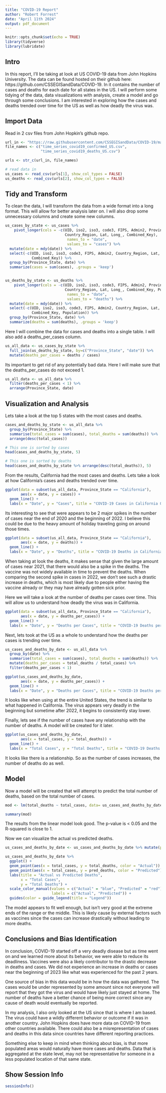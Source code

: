 ```yaml
---
title: "COVID-19 Report"
author: "Robert Forrest"
date: "April 11th 2024"
output: pdf_document
---
```


```r
knitr::opts_chunk$set(echo = TRUE)
library(tidyverse)
library(lubridate)
```

## Intro
In this report, I'll be taking at look at US COVID-19 data from John Hopkins University.
The data can be found hosted on their github here: https://github.com/CSSEGISandData/COVID-19.
In it contains the number of cases and deaths for each date for all states in the US.
I will perform some tidying of the data, data visualizations with analysis, create
a model and go through some conclusions. I am interested in exploring how the 
cases and deaths trended over time for the US as well as how deadly the virus was.


## Import Data
Read in 2 csv files from John Hopkin's github repo.
```r
url_in <- "https://raw.githubusercontent.com/CSSEGISandData/COVID-19/master/csse_covid_19_data/csse_covid_19_time_series/"
file_names <- c("time_series_covid19_confirmed_US.csv", 
                "time_series_covid19_deaths_US.csv")

urls <- str_c(url_in, file_names)

# read data in
us_cases <- read_csv(urls[1], show_col_types = FALSE)
us_deaths <- read_csv(urls[2], show_col_types = FALSE)
```


## Tidy and Transform
To clean the data, I will transform the data from a wide format into a long format.
This will allow for better analysis later on. I will also drop some unnecessary
columns and create some new columns.
``` r

us_cases_by_state <- us_cases %>%
	pivot_longer(cols = -c(UID, iso2, iso3, code3, FIPS, Admin2, Province_State,
	                       Country_Region, Lat, Long_, Combined_Key),
							names_to = "date",
							values_to = "cases") %>%
  mutate(date = mdy(date)) %>%
  select(-c(UID, iso2, iso3, code3, FIPS, Admin2, Country_Region, Lat, Long_,
            Combined_Key)) %>%
  group_by(Province_State, date) %>%
  summarize(cases = sum(cases), .groups = 'keep')


us_deaths_by_state <- us_deaths %>%
	pivot_longer(cols = -c(UID, iso2, iso3, code3, FIPS, Admin2, Province_State,
	                       Country_Region, Lat, Long_, Combined_Key, Population),
							names_to = "date",
							values_to = "deaths") %>%
  mutate(date = mdy(date)) %>%
  select(-c(UID, iso2, iso3, code3, FIPS, Admin2, Country_Region, Lat, Long_,
            Combined_Key, Population)) %>%
  group_by(Province_State, date) %>%
  summarize(deaths = sum(deaths), .groups = 'keep')
```

Here I will combine the data for cases and deaths into a single table. I will
also add a deaths_per_cases column.
``` r
us_all_data <- us_cases_by_state %>%
  full_join(us_deaths_by_state, by=c("Province_State", "date")) %>%
  mutate(deaths_per_cases = deaths / cases)
```

Its important to get rid of any potentially bad data. Here I will make sure that
the deaths_per_cases do not exceed 1.
``` r
us_all_data <- us_all_data %>%
  filter(deaths_per_cases < 1) %>%
  arrange(Province_State, date)
```


## Visualization and Analysis
Lets take a look at the top 5 states with the most cases and deaths.
``` r
cases_and_deaths_by_state <- us_all_data %>%
  group_by(Province_State) %>%
  summarise(total_cases = sum(cases), total_deaths = sum(deaths)) %>%
  arrange(desc(total_cases))

# This one is sorted by cases
head(cases_and_deaths_by_state, 5)

# This one is sorted by deaths
head(cases_and_deaths_by_state %>% arrange(desc(total_deaths)), 5)

```
From the results, California had the most cases and deaths. Lets take a look
at how California's cases and deaths trended over time.

``` r
ggplot(data = subset(us_all_data, Province_State == "California"),
       aes(x = date, y = cases)) +
  geom_line() +
  labs(x = "Date", y = "Cases", title = "COVID-19 Cases in California Over Time")
```
Its interesting to see that were appears to be 2 major spikes in the number of
cases near the end of 2020 and the beginning of 2022. I believe this could be
due to the heavy amount of holiday traveling going on around those times.

``` r
ggplot(data = subset(us_all_data, Province_State == "California"),
       aes(x = date, y = deaths)) +
  geom_line() +
  labs(x = "Date", y = "Deaths", title = "COVID-19 Deaths in California Over Time")
```
When taking at look the deaths, it makes sense that given the large amount of
cases near 2021, that there would also be a spike in the deaths. The vaccine was
not widely available in time to prevent the deaths. When comparing the second
spike in cases in 2022, we don't see such a drastic increase in deaths, which
is most likely due to people either having the vaccine already or they may have
already gotten sick prior.

Here we will take a look at the number of deaths per cases over time. This will
allow us to understand how deadly the virus was in California.
``` r
ggplot(data = subset(us_all_data, Province_State == "California"),
       aes(x = date, y = deaths_per_cases)) +
  geom_line() +
  labs(x = "Date", y = "Deaths per Cases", title = "COVID-19 Deaths per Cases in California Over Time")
```

Next, lets took at the US as a whole to understand how the deaths per cases is
trending over time.
``` r
us_cases_and_deaths_by_date <- us_all_data %>%
  group_by(date) %>%
  summarise(total_cases = sum(cases), total_deaths = sum(deaths)) %>%
  mutate(deaths_per_cases = total_deaths / total_cases) %>%
  filter(deaths_per_cases < 1)

ggplot(us_cases_and_deaths_by_date,
       aes(x = date, y = deaths_per_cases)) +
  geom_line() +
  labs(x = "Date", y = "Deaths per Cases", title = "COVID-19 Deaths per Cases in the US Over Time")
```
It looks like when using at the entire United States, the trend is similar
to what happened in California. The virus appears very deadly in the beginning
but sometime after 2022, it begins to consistently stay lower.

Finally, lets see if the number of cases have any relationship with the number
of deaths. A model will be created for it later.
``` r
ggplot(us_cases_and_deaths_by_date,
       aes(x = total_cases, y = total_deaths)) +
  geom_line() +
  labs(x = "Total Cases", y = "Total Deaths", title = "COVID-19 Deaths vs Cases in the US")
```
It looks like there is a relationship. So as the number of cases increases, the
number of deaths do as well.


## Model
Now a model will be created that will attempt to predict the total number of
deaths, based on the total number of cases.
``` r
mod <- lm(total_deaths ~ total_cases, data= us_cases_and_deaths_by_date)

summary(mod)
```
The results from the linear model look good. The p-value is < 0.05 and the 
R-squared is close to 1.

Now we can visualize the actual vs predicted deaths.
``` r
us_cases_and_deaths_by_date <- us_cases_and_deaths_by_date %>% mutate(pred_deaths=predict(mod))

us_cases_and_deaths_by_date %>%
  ggplot() +
  geom_point(aes(x = total_cases, y = total_deaths, color = "Actual")) +
  geom_point(aes(x = total_cases, y = pred_deaths, color = "Predicted")) +
  labs(title = "Actual vs Predicted Deaths",
       x = "Total Cases",
       y = "Total Deaths") +
  scale_color_manual(values = c("Actual" = "blue", "Predicted" = "red"),
                     labels = c("Actual", "Predicted")) +
  guides(color = guide_legend(title = "Legend"))

```
The model appears to fit well enough, but isn't very good at the extreme ends
of the range or the middle. This is likely cause by external factors such as
vaccines since the cases can increase drastically without leading to more deaths.


## Conclusions and Bias Identification
In conclusion, COVID-19 started off a very deadly disease but as time went
on and we learned more about its behavior, we were able to reduce its deadliness.
Vaccines were also a likely contributor to the drastic decrease in deaths and
cases. We did not experience an increase in deaths or cases near the beginning
of 2023 like what was experienced for the past 2 years.

One source of bias in this data would be in how the data was gathered. The cases
would be under represented by some amount since not everyone will report that they
got the virus and would have likely just stayed at home. The number of deaths
have a better chance of being more correct since any cause of death would eventually
be reported. 

In my analysis, I also only looked at the US since that is where I am based. The
virus could have a wildly different behavior or outcome if it was in another
country. John Hopkins does have more data on COVID-19 from other countries available.
There could also be a misrepresentation of cases and deaths in this data since
countries have different reporting practices.

Something else to keep in mind when thinking about bias, is that more populated
areas would naturally have more cases and deaths. Data that is aggregated at the 
state level, may not be representative for someone in a less populated location of
that same state.

## Show Session Info
``` r
sessionInfo()
```
